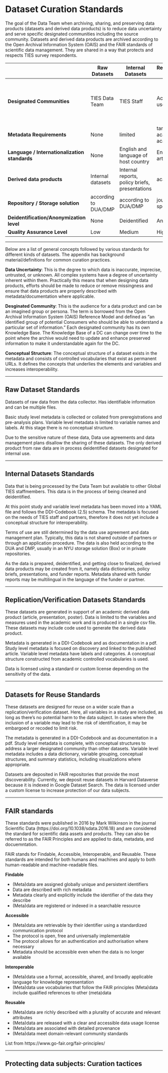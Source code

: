 # Dataset Curation Standards

The goal of the Data Team when archiving, sharing, and preserving data products (datasets and derived data products) is to reduce data uncertainty and serve specific designated communities including the source community. Datasets and derived data products are archived according to the Open Archival Information System (OAIS) and the FAIR standards of scientific data management. They are shared in a way that protects and respects TIES survey respondents. 

|   | Raw Datasets | Internal Datasets| Replication/Verification Datasets | Reuse datasets |
|---|---|---|---|---| 
|**Designated Communities** | TIES Data Team| TIES Staff | Academic and scholarly users | Academic and scholarly users, host country (government) users, NGO users|
|**Metadata Requirements** | None | limited | targeted towards academic use including academic schemas | complete DDI codebook |
|**Language / Internationalization standards**| None | English and language of host country | English and language of article | English and language of host country |
|**Derived data products**| Internal datasets | Internal reports, policy briefs, presentations | academic articles | policy briefs, presentations |
|**Repository / Storage solution**| according to DUA/DMP | according to DUA/DMP | journal approved or sponsored repository | Harvard Dataverse |
|**Deidentification/Anonymization level** | None | Deidentified | Anonymized | Anonymized |
|**Quality Assurance Level** | Low | Medium | High | High |

---

Below are a list of general concepts followed by various standards for different kinds of datasets. The appendix has background material/definitions for common curation practices.

**Data Uncertainty**: This is the degree to which data is inaccurate, imprecise, untrusted, or unknown. All complex systems have a degree of uncertainty inherent within them. Practically this means that when designing data products, efforts should be made to reduce or remove missingness and ensure that data products are properly described with metadata/documentation where applicable.

**Desginated Community**: This is the audience for a data product and can be an imagined group or persona. The term is borrowed from the Open Archival Information System (OAIS) Reference Model and defined as “an identified group of potential Consumers who should be able to understand a particular set of information.” Each designated community has its own Knowledge Base. The Knowledge Base of a DC can change over time to the point where the archive would need to update and enhance preserved information to make it understandable again for the DC.

**Conceptual Structure**: The conceptual structure of a dataset exists in the metadata and consists of controlled vocabularies that exist as permanent URLs. It defines the concepts that underlies the elements and variables and increases interoperability.

---

## Raw Dataset Standards


Datasets of raw data from the data collector. Has identifiable information and can be multiple files. 

Basic study level metadata is collected or collated from preregistrations and pre-analysis plans. Variable level metadata is limited to variable names and labels. At this stage there is no conceptual structure.

Due to the sensitive nature of these data, Data use agreements and data management plans disallow the sharing of these datasets. The only derived product from raw data are in process deidentified datasets designated for internal use.

---

## Internal Datasets Standards

Data that is being processed by the Data Team but available to other Global TIES staffmembers. This data is in the process of being cleaned and deidentified. 

At this point study and variable level metadata has been moved into a YAML file and follows the DDI-Codebook (2.5) schema. The metadata is focused on the needs of TIES staff and partners, therefore it does not yet include a conceptual structure for interoperability. 

Terms of use are still determined by the data use agreement and data management plan. Typically, this data is not shared outside of partners or through an application procedure. The data is also held according to the DUA and DMP, usually in an NYU storage solution (Box) or in private repositories.

As the data is prepared, deidentified, and getting close to finalized, derived data products may be created from it, namely data dictionaries, policy briefs, presentations, and funder reports. Metadata shared with funder reports may be multilingual in the language of the funder or partner. 

---

## Replication/Verification Datasets Standards

These datasets are generated in support of an academic derived data product (article, presentation, poster). Data is limited to the variables and measures used in the academic work and is produced in a single csv file. These datasets may include code used to generate the derived data product.

Metadata is generated in a DDI-Codebook and as documentation in a pdf. Study level metadata is focused on discovery and linked to the published article. Variable level metadata have labels and categories. A conceptual structure constructed from academic controlled vocabularies is used.

Data is licensed using a standard or custom license depending on the sensitivity of the data.

---

## Datasets for Reuse Standards

These datasets are designed for reuse on a wider scale than a replication/verification dataset. Here, all variables in a study are included, as long as there's no potential harm to the data subject. In cases where the inclusion of a variable may lead to the risk of identification, it may be embargoed or recoded to limit risk. 

The metadata is generated in a DDI-Codebook and as documentation in a pdf. Study level metadata is complete, with conceptual structures to address a larger designated community than other datasets. Variable level metadata includes a data dictionary, variable grouping, conceptual structures, and summary statistics, including visualizations where appropriate. 

Datasets are deposited in FAIR repositories that provide the most discoverability. Currently, we deposit reuse datasets in Harvard Dataverse because it is indexed in Google Dataset Search. The data is licensed under a custom license to increase protection of our data subjects. 

---

## FAIR standards

These standards were published in 2016 by Mark Wilkinson in the journal Scientific Data (https://doi.org/10.1038/sdata.2016.18) and are considered the standard for scientific data assets and products. They can also be referred to as the FAIR Principles and are applied to data, metadata, and docuemntation.

FAIR stands for Findable, Accessible, Interoperable, and Reusable. These standards are intended for both humans and machines and apply to both human-readable and machine-readable files. 

**Findable** 

- (Meta)data are assigned globally unique and persistent identifiers
- Data are described with rich metadata
- Metadata clearly and explicitly include the identifier of the data they describe
- (Meta)data are registered or indexed in a searchable resource

**Accessible**

- (Meta)data are retrievable by their identifier using a standardized communication protocol
- The protocol is open, free and universally implementable
- The protocol allows for an authentication and authorisation where necessary
- Metadata should be accessible even when the data is no longer available

**Interoperable**

- (Meta)data use a  formal, accessible, shared, and broadly applicable language for knowledge representation
- (Meta)data use vocabularies that follow the FAIR principles
(Meta)data include qualified references to other (meta)data

**Reusable**

- (Meta)data are richly described with a plurality of accurate and relevant attributes
- (Meta)data are released with a clear and accessible data usage license
- (Meta)data are associated with detailed provenance
- (Meta)data meet domain-relevant community standards

List from https://www.go-fair.org/fair-principles/

---

## Protecting data subjects: Curation tactices 
